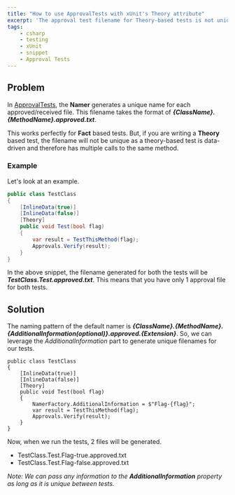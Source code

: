 ```yaml
---
title: "How to use ApprovalTests with xUnit's Theory attribute"
excerpt: 'The approval test filename for Theory-based tests is not unique by default. How can we get generate unique filenames for theory-based approval tests.'
tags:
    - csharp
    - testing
    - xUnit
    - snippet
    - Approval Tests
---
```


## Problem

In [ApprovalTests](https://github.com/approvals/ApprovalTests.Net), the **Namer** generates a unique name for each approved/received file. This filename takes the format of **_{ClassName}.{MethodName}.approved.txt_**.

This works perfectly for **Fact** based tests. But, if you are writing a **Theory** based test, the filename will not be unique as a theory-based test is data-driven and therefore has multiple calls to the same method.

### Example

Let's look at an example.

```csharp
public class TestClass
{
    [InlineData(true)]
    [InlineData(false)]
    [Theory]
    public void Test(bool flag)
    {
        var result = TestThisMethod(flag);
        Approvals.Verify(result);
    }
}
```

In the above snippet, the filename generated for both the tests will be **_TestClass.Test.approved.txt_**. This means that you have only 1 approval file for both tests.

## Solution

The naming pattern of the default namer is **_{ClassName}.{MethodName}.{AdditionalInformation(optional)}.approved.{Extension}_**. So, we can leverage the _AdditionalInformation_ part to generate unique filenames for our tests.

```csharp{8}
public class TestClass
{
    [InlineData(true)]
    [InlineData(false)]
    [Theory]
    public void Test(bool flag)
    {
        NamerFactory.AdditionalInformation = $"Flag-{flag}";
        var result = TestThisMethod(flag);
        Approvals.Verify(result);
    }
}
```

Now, when we run the tests, 2 files will be generated.

-   TestClass.Test.Flag-true.approved.txt
-   TestClass.Test.Flag-false.approved.txt

_Note: We can pass any information to the **AdditionalInformation** property as long as it is unique between tests._
